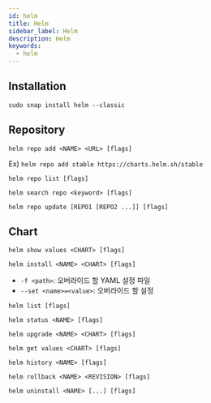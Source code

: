 ```yaml
---
id: helm
title: Helm
sidebar_label: Helm
description: Helm
keywords:
  - helm
---
```


## Installation

```shell
sudo snap install helm --classic
```

## Repository

```shell
helm repo add <NAME> <URL> [flags]
```

Ex) `helm repo add stable https://charts.helm.sh/stable`

```shell
helm repo list [flags]
```

```shell
helm search repo <keyword> [flags]
```

```shell
helm repo update [REPO1 [REPO2 ...]] [flags]
```

## Chart

```shell
helm show values <CHART> [flags]
```

```shell
helm install <NAME> <CHART> [flags]
```

- `-f <path>`: 오버라이드 할 YAML 설정 파일
- `--set <name>=<value>`: 오버라이드 할 설정

```shell
helm list [flags]
```

```shell
helm status <NAME> [flags]
```

```shell
helm upgrade <NAME> <CHART> [flags]
```

```shell
helm get values <CHART> [flags]
```

```shell
helm history <NAME> [flags]
```

```shell
helm rollback <NAME> <REVISION> [flags]
```

```shell
helm uninstall <NAME> [...] [flags]
```
